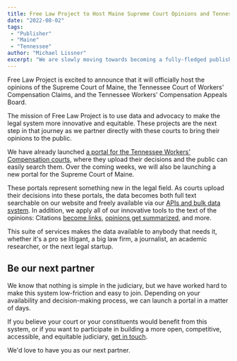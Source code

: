 ```yaml
---
title: Free Law Project to Host Maine Supreme Court Opinions and Tennessee Workers' Compensation Opinions
date: "2022-08-02"
tags:
 - "Publisher"
 - "Maine"
 - "Tennessee"
author: "Michael Lissner"
excerpt: "We are slowly moving towards becoming a fully-fledged publisher by hosting the opinions of the Supreme Court of Maine and the Tennessee Workers' Compensation Courts."
---
```


<p class="lead">Free Law Project is excited to announce that it will officially host the opinions of the Supreme Court of Maine, the Tennessee Court of Workers' Compensation Claims, and the Tennessee Workers' Compensation Appeals Board.</p>

The mission of Free Law Project is to use data and advocacy to make the legal system more innovative and equitable. These projects are the next step in that journey as we partner directly with these courts to bring their opinions to the public.

We have already launched [a portal for the Tennessee Workers' Compensation courts][tenn], where they upload their decisions and the public can easily search them. Over the coming weeks, we will also be launching a new portal for the Supreme Court of Maine.

These portals represent something new in the legal field. As courts upload their decisions into these portals, the data becomes both full text searchable on our website and freely available via our [APIs and bulk data system][apis]. In addition, we apply all of our innovative tools to the text of the opinions: Citations [become links][eyecite], [opinions get summarized][parens], and more.

This suite of services makes the data available to anybody that needs it, whether it's a pro se litigant, a big law firm, a journalist, an academic researcher, or the next legal startup.


## Be our next partner

We know that nothing is simple in the judiciary, but we have worked hard to make this system low-friction and easy to join. Depending on your availability and decision-making process, we can launch a portal in a matter of days.

If you believe your court or your constituents would benefit from this system, or if you want to participate in building a more open, competitive, accessible, and equitable judiciary, [get in touch][c].

We'd love to have you as our next partner.



[tenn]: https://www.courtlistener.com/court/tennworkcompcl/
[apis]: https://www.courtlistener.com/api/
[parens]: /2022/03/17/summarizing-important-cases/
[eyecite]: /projects/eyecite/
[c]: /contact/